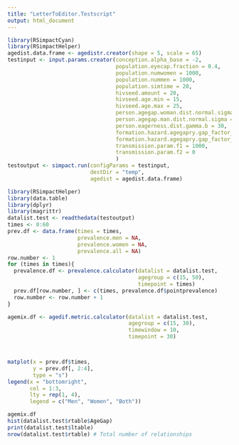 ```yaml
---
title: "LetterToEditor.Testscript"
output: html_document
---
```



```r
library(RSimpactCyan)
library(RSimpactHelper)
agedist.data.frame <- agedistr.creator(shape = 5, scale = 65)
testinput <- input.params.creator(conception.alpha_base = -2,
                                  population.eyecap.fraction = 0.4,
                                  population.numwomen = 1000,
                                  population.nummen = 1000,
                                  population.simtime = 20,
                                  hivseed.amount = 20,
                                  hivseed.age.min = 15,
                                  hivseed.age.max = 25,
                                  person.agegap.woman.dist.normal.sigma = 1,
                                  person.agegap.man.dist.normal.sigma = 1,
                                  person.eagerness.dist.gamma.b = 30,
                                  formation.hazard.agegapry.gap_factor_woman_exp = -0.5,
                                  formation.hazard.agegapry.gap_factor_man_exp = -0.5,
                                  transmission.param.f1 = 1000,
                                  transmission.param.f2 = 0
                                  )
testoutput <- simpact.run(configParams = testinput,
                          destDir = "temp",
                          agedist = agedist.data.frame)

```

```r
library(RSimpactHelper)
library(data.table)
library(dplyr)
library(magrittr)
datalist.test <- readthedata(testoutput)
times <- 0:60
prev.df <- data.frame(times = times,
                      prevalence.men = NA,
                      prevalence.women = NA,
                      prevalence.all = NA)
row.number <- 1
for (times in times){
  prevalence.df <- prevalence.calculator(datalist = datalist.test,
                                         agegroup = c(15, 50),
                                         timepoint = times)
  prev.df[row.number, ] <- c(times, prevalence.df$pointprevalence)
  row.number <- row.number + 1
}

agemix.df <- agedif.metric.calculator(datalist = datalist.test,
                                      agegroup = c(15, 30),
                                      timewindow = 10,
                                      timepoint = 30)



matplot(x = prev.df$times,
        y = prev.df[, 2:4],
        type = "s")
legend(x = "bottomright",
       col = 1:3,
       lty = rep(1, 4),
       legend = c("Men", "Women", "Both"))

agemix.df
hist(datalist.test$rtable$AgeGap)
print(datalist.test$ltable)
nrow(datalist.test$rtable) # Total number of relationships
```
